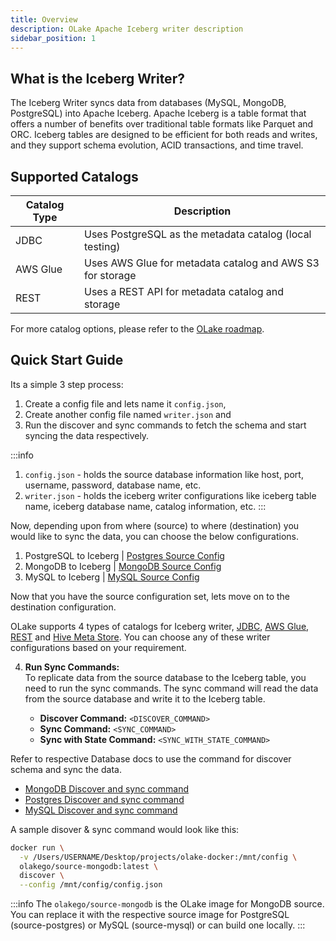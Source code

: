 ```yaml
---
title: Overview
description: OLake Apache Iceberg writer description
sidebar_position: 1
---
```


## What is the Iceberg Writer?

The Iceberg Writer syncs data from databases (MySQL, MongoDB, PostgreSQL) into Apache Iceberg. Apache Iceberg is a table format that offers a number of benefits over traditional table formats like Parquet and ORC. Iceberg tables are designed to be efficient for both reads and writes, and they support schema evolution, ACID transactions, and time travel.

## Supported Catalogs

| Catalog Type | Description                                            |
|--------------|--------------------------------------------------------|
| JDBC         | Uses PostgreSQL as the metadata catalog (local testing)|
| AWS Glue     | Uses AWS Glue for metadata catalog and AWS S3 for storage|
| REST        | Uses a REST API for metadata catalog and storage       |

For more catalog options, please refer to the [OLake roadmap](../../roadmap).

## Quick Start Guide

Its a simple 3 step process:
1. Create a config file and lets name it `config.json`,
2. Create another config  file named `writer.json` and 
3. Run the discover and sync commands to fetch the schema and start syncing the data respectively.

:::info
1. `config.json` - holds the source database information like host, port, username, password, database name, etc.
2. `writer.json` - holds the iceberg writer configurations like iceberg table name, iceberg database name, catalog information, etc.
:::

Now, depending upon from where (source) to where (destination) you would like to sync the data, you can choose the below configurations.

1. PostgreSQL to Iceberg | [Postgres Source Config](../../connectors/postgres/config)
2. MongoDB to Iceberg | [MongoDB Source Config](../../connectors/mongodb/config)
3. MySQL to Iceberg | [MySQL Source Config](../../connectors/mysql/config)

Now that you have the source configuration set, lets move on to the destination configuration.

OLake supports 4 types of catalogs for Iceberg writer, [JDBC](../iceberg/catalog/jdbc), [AWS Glue](../iceberg/catalog/glue), [REST](../iceberg/catalog/rest) and [Hive Meta Store](../iceberg/catalog/hive). You can choose any of these writer configurations based on your requirement.

4. **Run Sync Commands:**  
To replicate data from the source database to the Iceberg table, you need to run the sync commands. The sync command will read the data from the source database and write it to the Iceberg table.

   - **Discover Command:** `<DISCOVER_COMMAND>`  
   - **Sync Command:** `<SYNC_COMMAND>`  
   - **Sync with State Command:** `<SYNC_WITH_STATE_COMMAND>`  
    
Refer to respective Database docs to use the command for discover schema and sync the data.
- [MongoDB Discover and sync command](../../connectors/mongodb/overview#sync-command)
- [Postgres Discover and sync command](../../connectors/postgres/overview#sync-command)
- [MySQL Discover and sync command](../../connectors/mysql/overview#sync-command)

A sample disover & sync command would look like this:

```bash
docker run \
  -v /Users/USERNAME/Desktop/projects/olake-docker:/mnt/config \
  olakego/source-mongodb:latest \
  discover \
  --config /mnt/config/config.json
```

:::info
The `olakego/source-mongodb` is the OLake image for MongoDB source. You can replace it with the respective source image for PostgreSQL (source-postgres) or MySQL (source-mysql) or can build one locally.
:::

